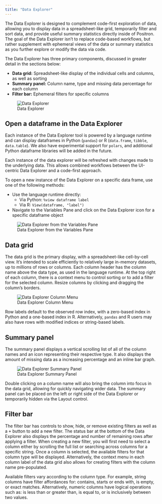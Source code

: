 ```yaml
---
title: "Data Explorer"
---
```


The Data Explorer is designed to complement code-first exploration of data, allowing you to display data in a spreadsheet-like grid, temporarily filter and sort data, and provide useful summary statistics directly inside of Positron. The goal of the Data Explorer isn't to replace code-based workflows, but rather supplement with ephemeral views of the data or summary statistics as you further explore or modify the data via code.

The Data Explorer has three primary components, discussed in greater detail in the sections below:  

* **Data grid:** Spreadsheet-like display of the individual cells and columns, as well as sorting  
* **Summary panel:** Column name, type and missing data percentage for each column  
* **Filter bar:** Ephemeral filters for specific columns 

![Data Explorer](images/data-explorer-flights.png)


## Open a dataframe in the Data Explorer

Each instance of the Data Explorer tool is powered by a language runtime and can display dataframes in Python (`pandas`) or R (`data.frame`, `tibble`, `data.table`). We also have experimental support for `polars`, and additional Python dataframe libraries will be added in the future.  

Each instance of the data explorer will be refreshed with changes made to the underlying data. This allows combined workflows between the UI-centric Data Explorer and a code-first approach.

To open a new instance of the Data Explorer on a specific data frame, use one of the following methods:  

* Use the language runtime directly:  
    * Via Python: `%view dataframe label` 
    * Via R: `View(dataframe, "label")`
* Navigate to the Variables Pane and click on the Data Explorer icon for a specific dataframe object  

![Data Explorer from the Variables Pane](images/data-explorer-variables.png)


## Data grid

The data grid is the primary display, with a spreadsheet-like cell-by-cell view. It's intended to scale efficiently to relatively large in-memory datasets, up to millions of rows or columns. Each column header has the column name above the data type, as used in the language runtime. At the top right of each column, there is a context menu to control sorting or to add a filter for the selected column. Resize columns by clicking and dragging the column's borders. 

![Data Explorer Column Menu](images/data-explorer-column-menu.png)

Row labels default to the observed row index, with a zero-based index in Python and a one-based index in R. Alternatively, `pandas` and R users may also have rows with modified indices or string-based labels. 

## Summary panel

The summary panel displays a vertical scrolling list of all of the column names and an icon representing their respective type. It also displays the amount of missing data as a increasing percentage and an inline bar graph. 

![Data Explorer Summary Panel](images/data-explorer-summary-panel.png)

Double clicking on a column name will also bring the column into focus in the data grid, allowing for quickly navigating wider data. The summary panel can be placed on the left or right side of the Data Explorer or temporarily hidden via the Layout control.

## Filter bar

The filter bar has controls to show, hide, or remove existing filters as well as a <kbd>+</kbd> button to add a new filter. The status bar at the bottom of the Data Explorer also displays the percentage and number of remaining rows after applying a filter. When creating a new filter, you will first need to select a column either by scrolling the full list or searching across columns for a specific string. Once a column is selected, the available filters for that column type will be displayed. Alternatively, the context menu in each column label of the data grid also allows for creating filters with the column name pre-populated.

Available filters vary according to the column type. For example, string columns have filter affordances for: contains, starts or ends with, is empty, or exact matches. Alternatively, numeric columns have logical operations such as: is less than or greater than, is equal to, or is inclusively between two values. 